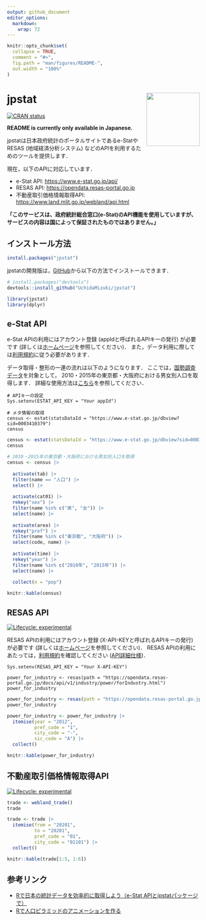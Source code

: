 ```yaml
---
output: github_document
editor_options: 
  markdown: 
    wrap: 72
---
```


<!-- README.md is generated from README.Rmd. Please edit that file -->

```r
knitr::opts_chunk$set(
  collapse = TRUE,
  comment = "#>",
  fig.path = "man/figures/README-",
  out.width = "100%"
)
```

# jpstat <a href="https://uchidamizuki.github.io/jpstat/"><img src="man/figures/logo.png" align="right" height="139"/></a>

<!-- badges: start -->

[![CRAN
status](https://www.r-pkg.org/badges/version/jpstat)](https://CRAN.R-project.org/package=jpstat)

<!-- badges: end -->

**README is currently only available in Japanese.**

jpstatは日本政府統計のポータルサイトであるe-Statや RESAS
(地域経済分析システム) などのAPIを利用するためのツールを提供します．

現在，以下のAPIに対応しています．

-   e-Stat API: <https://www.e-stat.go.jp/api/>
-   RESAS API: <https://opendata.resas-portal.go.jp>
-   不動産取引価格情報取得API:
    <https://www.land.mlit.go.jp/webland/api.html>

**「このサービスは、政府統計総合窓口(e-Stat)のAPI機能を使用していますが、サービスの内容は国によって保証されたものではありません。」**

## インストール方法

``` r
install.packages("jpstat")
```

jpstatの開発版は，[GitHub](https://github.com/)から以下の方法でインストールできます．

``` r
# install.packages("devtools")
devtools::install_github("UchidaMizuki/jpstat")
```

```r
library(jpstat)
library(dplyr)
```

## e-Stat API

e-Stat APIの利用にはアカウント登録 (appIdと呼ばれるAPIキーの発行)
が必要です
(詳しくは[ホームページ](https://www.e-stat.go.jp/api/)を参照してください)．
また，データ利用に際しては[利用規約](https://www.e-stat.go.jp/terms-of-use)に従う必要があります．

データ取得・整形の一連の流れは以下のようになります．
ここでは，[国勢調査データ](https://www.e-stat.go.jp/dbview?sid=0003413949)を対象として，
2010・2015年の東京都・大阪府における男女別人口を取得します．
詳細な使用方法は[こちら](https://github.com/uchidamizuki/jpstat/blob/main/README-estat.md)を参照してください．

```         
# APIキーの設定
Sys.setenv(ESTAT_API_KEY = "Your appId")

# メタ情報の取得
census <- estat(statsDataId = "https://www.e-stat.go.jp/dbview?sid=0003410379")
census
```

```r
census <- estat(statsDataId = "https://www.e-stat.go.jp/dbview?sid=0003410379")
census
```

```r
# 2010・2015年の東京都・大阪府における男女別人口を取得
census <- census |> 
  
  activate(tab) |> 
  filter(name == "人口") |> 
  select() |> 
  
  activate(cat01) |> 
  rekey("sex") |> 
  filter(name %in% c("男", "女")) |> 
  select(name) |> 
  
  activate(area) |> 
  rekey("pref") |> 
  filter(name %in% c("東京都", "大阪府")) |> 
  select(code, name) |> 
  
  activate(time) |> 
  rekey("year") |> 
  filter(name %in% c("2010年", "2015年")) |> 
  select(name) |> 
  
  collect(n = "pop")

knitr::kable(census)
```

## RESAS API

[![Lifecycle:
experimental](https://img.shields.io/badge/lifecycle-experimental-orange.svg)](https://lifecycle.r-lib.org/articles/stages.html#experimental)

RESAS APIの利用にはアカウント登録 (X-API-KEYと呼ばれるAPIキーの発行)
が必要です
(詳しくは[ホームページ](https://opendata.resas-portal.go.jp)を参照してください)．
RESAS
APIの利用にあたっては，[利用規約](https://opendata.resas-portal.go.jp/terms.html)を確認してください
([API詳細仕様](https://opendata.resas-portal.go.jp/docs/api/v1/detail/index.html))．

```         
Sys.setenv(RESAS_API_KEY = "Your X-API-KEY")

power_for_industry <- resas(path = "https://opendata.resas-portal.go.jp/docs/api/v1/industry/power/forIndustry.html")
power_for_industry
```

```r
power_for_industry <- resas(path = "https://opendata.resas-portal.go.jp/docs/api/v1/industry/power/forIndustry.html")
power_for_industry
```

```r
power_for_industry <- power_for_industry |>
  itemise(year = "2012",
          pref_code = "1",
          city_code = "-",
          sic_code = "A") |>
  collect()

knitr::kable(power_for_industry)
```

## 不動産取引価格情報取得API

[![Lifecycle:
experimental](https://img.shields.io/badge/lifecycle-experimental-orange.svg)](https://lifecycle.r-lib.org/articles/stages.html#experimental)

```r
trade <- webland_trade()
trade
```

```r
trade <- trade |> 
  itemise(from = "20201",
          to = "20201",
          pref_code = "01",
          city_code = "01101") |> 
  collect()

knitr::kable(trade[1:5, 1:6])
```

## 参考リンク

-   [Rで日本の統計データを効率的に取得しよう（e-Stat APIとjpstatパッケージで）](https://uchidamizuki.quarto.pub/blog/posts/2022/12/call-e-stat-api-in-r.html)
-   [Rで人口ピラミッドのアニメーションを作る](https://uchidamizuki.quarto.pub/blog/posts/2023/01/create-an-animation-of-a-population-pyramid-in-r.html)
